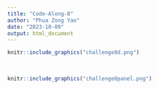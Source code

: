 ---
title: "Code-Along-8"
author: "Phua Zong Yao"
date: "2023-10-09"
output: html_document
---

```{r,echo=F}
knitr::include_graphics("challenge8d.png")
```

&nbsp;


```{r,echo=F}
knitr::include_graphics("challenge8panel.png")
```
